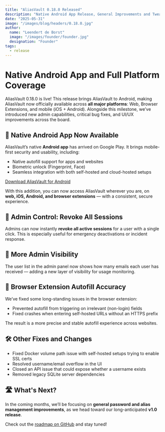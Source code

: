 ```yaml
---
title: "AliasVault 0.18.0 Released"
description: "Native Android App Release, General Improvements and Tweaks"
date: "2025-05-31"
image: "/images/blog/headers/0.18.0.jpg"
author:
  name: "Leendert de Borst"
  image: "/images/founder/founder.jpg"
  designation: "Founder"
tags:
  - release
---
```


# Native Android App and Full Platform Coverage

AliasVault 0.18.0 is live! This release brings AliasVault to Android, making AliasVault now officially available across **all major platforms**: Web, Browser Extensions, and mobile (iOS + Android). Alongside this milestone, we’ve introduced new admin capabilities, critical bug fixes, and UI/UX improvements across the board.

<ClickableImage
  src="/images/blog/releases/0.18.0.jpg"
  alt="AliasVault 0.18.0 Release"
  caption="AliasVault is now available on Android"
/>

## 🤖 Native Android App Now Available

AliasVault’s native **Android app** has arrived on Google Play. It brings mobile-first security and usability, including:

- Native autofill support for apps and websites
- Biometric unlock (Fingerprint, Face)
- Seamless integration with both self-hosted and cloud-hosted setups

[Download AliasVault for Android](https://play.google.com/store/apps/details?id=net.aliasvault.app)

With this addition, you can now access AliasVault wherever you are, on **web, iOS, Android, and browser extensions** — with a consistent, secure experience.

## 🔐 Admin Control: Revoke All Sessions

Admins can now instantly **revoke all active sessions** for a user with a single click. This is especially useful for emergency deactivations or incident response.

## 📩 More Admin Visibility

The user list in the admin panel now shows how many emails each user has received — adding a new layer of visibility for usage monitoring.

## 🧠 Browser Extension Autofill Accuracy

We’ve fixed some long-standing issues in the browser extension:

- Prevented autofill from triggering on irrelevant (non-login) fields
- Fixed crashes when entering self-hosted URLs without an HTTPS prefix

The result is a more precise and stable autofill experience across websites.

## 🛠️ Other Fixes and Changes

- Fixed Docker volume path issue with self-hosted setups trying to enable SSL certs
- Resolved username/email overflow in the UI
- Closed an API issue that could expose whether a username exists
- Removed legacy SQLite server dependencies

<GitHubRelease version="0.18.0" />

## 🛣️ What's Next?

In the coming months, we’ll be focusing on **general password and alias management improvements**, as we head toward our long-anticipated **v1.0 release**.

Check out the [roadmap on GitHub](https://github.com/lanedirt/AliasVault/issues/731) and stay tuned!

